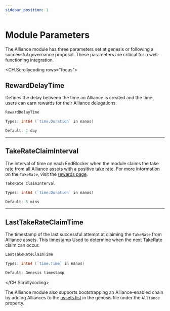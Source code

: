 ```yaml
---
sidebar_position: 1
---
```

# Module Parameters

The Alliance module has three parameters set at genesis or following a successful governance proposal. These parameters are critical for a well-functioning integration.

<CH.Scrollycoding rows="focus">

## RewardDelay<wbr />Time

Defines the delay between the time an Alliance is created and the time users can earn rewards for their Alliance delegations.

```go params.go
RewardDelayTime

Types: int64 (`time.Duration` in nanos)

Default: 1 day
```
---

## TakeRate<wbr />ClaimInterval

The interval of time on each EndBlocker when the module claims the take rate from all Alliance assets with a positive take rate. For more information on the `TakeRate`, visit the [rewards page](../concepts/rewards.mdx). 

```go params.go
TakeRate ClaimInterval

Types: int64 (`time.Duration` in nanos)

Default: 5 mins
```

---

## Last<wbr />TakeRate<wbr />ClaimTime

The timestamp of the last successful attempt at claiming the `TakeRate` from Alliance assets. This timestamp Used to determine when the next TakeRate claim can occur.

```go params.go
LastTakeRateClaimTime

Types: int64 (`time.Time` in nanos)

Default: Genesis timestamp
```
</CH.Scrollycoding>

The Alliance module also supports bootstrapping an Alliance-enabled chain by adding Alliances to the [assets list](./asset.mdx) in the genesis file under the `Alliance` property.



